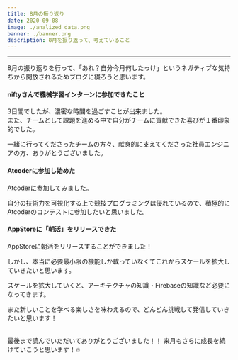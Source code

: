 ```yaml
---
title: 8月の振り返り
date: 2020-09-08
image: ./analized_data.png
banner: ./banner.png
description: 8月を振り返って、考えていること
---
```




---


8月の振り返りを行って、「あれ？自分今月何したっけ」というネガティブな気持ちから開放されるためブログに綴ろうと思います。<br/>

#### niftyさんで機械学習インターンに参加できたこと


3日間でしたが、濃密な時間を過ごすことが出来ました。<br/>
また、チームとして課題を進める中で自分がチームに貢献できた喜びが１番印象的でした。<br/>

一緒に行ってくださったチームの方々、献身的に支えてくださった社員エンジニアの方、ありがとうございました。<br/>


#### Atcoderに参加し始めた

Atcoderに参加してみました。<br/>

自分の技術力を可視化する上で競技プログラミングは優れているので、積極的にAtcoderのコンテストに参加したいと思いました。<br/>

#### AppStoreに「朝活」をリリースできた

AppStoreに朝活をリリースすることができました！

しかし、本当に必要最小限の機能しか載っていなくてこれからスケールを拡大していきたいと思います。

スケールを拡大していくと、アーキテクチャの知識・Firebaseの知識など必要になってきます。

また新しいことを学べる楽しさを味わえるので、どんどん挑戦して発信していきたいと思います！
<br/>
<br/>


最後まで読んでいただいてありがとうございました！！
来月もさらに成長を続けていこうと思います！🔥<br/>
